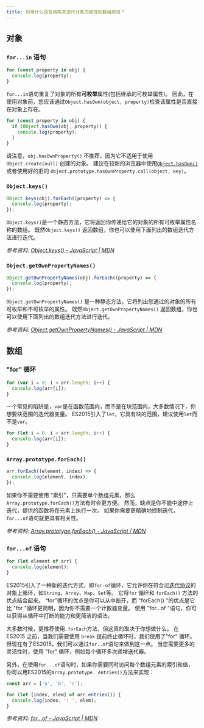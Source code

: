 ```yaml
---
title: 你用什么语言结构来迭代对象的属性和数组项目？
---
```


## 对象

### `for...in` 语句

```js
for (const property in obj) {
  console.log(property);
}
```

`for...in`语句重复了对象的所有**可枚举**属性(包括继承的可枚举属性)。 因此，在使用对象前，您应该通过`Object.hasOwn(object, property)`检查该属性是否直接在对象上存在。

```js
for (const property in obj) {
  if (Object.hasOwn(obj, property)) {
    console.log(property);
  }
}
```

请注意，`obj.hasOwnProperty()` 不推荐，因为它不适用于使用 `Object.create(null)` 创建的对象。 建议在较新的浏览器中使用[`Object.hasOwn()`](https://developer.mozilla.org/en-US/docs/Web/JavaScript/Reference/Global_Objects/Object/hasOwn) 或者使用好的旧的 `Object.prototype.hasOwnProperty.call(object, key)`。

### `Object.keys()`

```js
Object.keys(obj).forEach((property) => {
  console.log(property);
});
```

`Object.keys()`是一个静态方法，它将返回你传递给它的对象的所有可枚举属性名称的数组。 既然`Object.keys()` 返回数组，你也可以使用下面列出的数组迭代方法进行迭代。

_参考资料: [Object.keys() - JavaScript | MDN](https://developer.mozilla.org/en-US/docs/Web/JavaScript/Reference/Global_Objects/Object/keys)_

### `Object.getOwnPropertyNames()`

```js
Object.getOwnPropertyNames(obj).forEach((property) => {
  console.log(property);
});
```

`Object.getOwnPropertyNames()` 是一种静态方法，它将列出您通过的对象的所有可枚举和不可枚举的属性。 既然`Object.getOwnPropertyNames()` 返回数组，你也可以使用下面列出的数组迭代方法进行迭代。

_参考资料: [Object.getOwnPropertyNames() - JavaScript | MDN](https://developer.mozilla.org/en-US/docs/Web/JavaScript/Reference/Global_Objects/Object/getOwnPropertyNames)_

## 数组

### "for" 循环

```js
for (var i = 0; i < arr.length; i++) {
  console.log(arr[i]);
}
```

一个常见的陷阱是，`var`是在函数范围内，而不是在块范围内，大多数情况下，你想要块范围的迭代器变量。 ES2015引入了`let`，它具有块的范围，建议使用`let`而不是`var`。

```js
for (let i = 0; i < arr.length; i++) {
  console.log(arr[i]);
}
```

### `Array.prototype.forEach()`

```js
arr.forEach((element, index) => {
  console.log(element, index);
});
```

如果你不需要使用 "索引"，只需要单个数组元素，那么`Array.prototype.forEach()`方法有时会更方便。 然而，缺点是你不能中途停止迭代，提供的函数将在元素上执行一次。 如果你需要更精确地控制迭代，`for...of`语句就更具有相关性。

_参考资料: [Array.prototype.forEach() - JavaScript | MDN](https://developer.mozilla.org/en-US/docs/Web/JavaScript/Reference/Global_Objects/Array/forEach)_

### `for...of` 语句

```js
for (let element of arr) {
  console.log(element);
}
```

ES2015引入了一种新的迭代方式，即`for-of`循环，它允许你在符合[可迭代协议](https://developer.mozilla.org/en-US/docs/Web/JavaScript/Reference/Iteration_protocols#The_iterable_protocol)的对象上循环，如`String`、`Array`、`Map`、`Set`等。 它将`for` 循环和 `forEach()` 方法的优点结合起来。 “for”循环的优点是你可以从中断开，而 "forEach() "的优点是它比 "for "循环更简明，因为你不需要一个计数器变量。 使用 "for...of "语句，你可以获得从循环中打断的能力和更简洁的语法。

大多数时候，更推荐使用`.forEach`方法，但这真的取决于你想做什么。 在 ES2015 之前，当我们需要使用 `break` 提前终止循环时，我们使用了"for" 循环。 但现在有了ES2015，我们可以通过`for..of`语句来做到这一点。 当您需要更多的灵活性时，使用 "for" 循环，例如每个循环多次递增迭代器。

另外，在使用`for...of`语句时，如果你需要同时访问每个数组元素的索引和值，你可以用ES2015的`Array.prototype. entries()`方法来实现：

```js
const arr = ['a', 'b', 'c'];

for (let [index, elem] of arr.entries()) {
  console.log(index, ': ', elem);
}
```

_参考资料: [for...of - JavaScript | MDN](https://developer.mozilla.org/en-US/docs/Web/JavaScript/Reference/Statements/for...of)_
